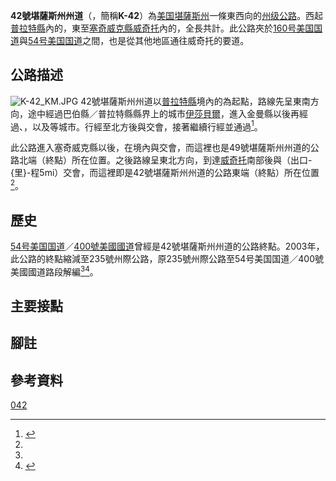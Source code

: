 {{noteTA
|G1=USState
}}
{{Infobox US Road
|Name = 42號堪薩斯州州道<br>Kansas State Highway 42
|Shield = k-42.svg
|Map = k-42map.svg
|Formed = 
|Maint = {{le|堪薩斯州運輸部|Kansas Department of Transportation}}
|Direction A = 西
|From =[[普拉特縣_(堪薩斯州)|普拉特縣]]{{le|索耶 (堪薩斯州)|Sawyer, Kansas|索耶}}<br>（{{Jct|country=USA|US|281}}）
|Junction=
|Direction B = 東
|To =[[塞奇威克縣_(堪薩斯州)|塞奇威克縣]][[威奇托_(堪萨斯州)|威奇托]]<br>（{{Jct|state=KS|I|235}}）
|System = 州級公路系統
|Mile = 75.061<ref name=PMIS/>
|counties=[[普拉特縣_(堪薩斯州)|普拉特縣]]、[[金曼縣_(堪薩斯州)|金曼縣]]、<br>[[索姆奈縣_(堪薩斯州)|索姆奈縣]]、[[塞奇威克县_(堪萨斯州)|塞奇威克县]]
|state=KS
|type=KS
|previous_type=KS
|previous_route=41
|next_type=KS
|next_route=43
}}

'''42號堪薩斯州州道'''（{{lang|en|'''Kansas State Highway 42'''}}，簡稱'''K-42'''）為[[美国|美国]][[堪薩斯州|堪薩斯州]]一條東西向的[[州级公路|州级公路]]。西起[[普拉特縣_(堪薩斯州)|普拉特縣]]{{le|索耶 (堪薩斯州)|Sawyer, Kansas|索耶}}內的{{le|281號美國國道|U.S. Route 281}}，東至[[塞奇威克縣_(堪薩斯州)|塞奇威克縣]][[威奇托_(堪萨斯州)|威奇托]]內的{{le|235號州際公路|Interstate 235}}，全長共計{{convert|75.061|mi|km}}。此公路夾於[[160号美国国道|160号美国国道]]與[[54号美国国道|54号美国国道]]之間，也是從其他地區通往威奇托的要道。

==公路描述==
[[Image:K-42_KM.JPG|thumb]]
42號堪薩斯州州道以[[普拉特縣_(堪薩斯州)|普拉特縣]]{{le|索耶 (堪薩斯州)|Sawyer, Kansas|索耶}}境內的{{le|281號美國國道|U.S. Route 281}}為起點，路線先呈東南方向，途中經過巴伯縣／普拉特縣縣界上的城市[[伊莎貝爾_(堪薩斯州)|伊莎貝爾]]，進入金曼縣以後再經過{{le|納什維爾 (堪薩斯州)|Nashville, Kansas|納什維爾}}、{{le|曾達 (堪薩斯州)|Zenda, Kansas|曾達}}，以及{{le|斯皮維 (堪薩斯州)|Spivey, Kansas|斯皮維}}等城市。行經至{{le|雷戈 (堪薩斯州)|Rago, Kansas|雷戈}}北方後與{{le|14號堪薩斯州州道|K-14 (Kansas highway)}}交會，接著繼續行經並通過{{le|諾威奇 (堪薩斯州)|Norwich, Kansas|諾威奇}}<ref name="KDOTC">{{cite web|publisher=Kansas Department of Transportation|title=Kansas Highway Maps: Current|url=http://www.ksdot.org/Assets/wwwksdotorg/bureaus/burTransPlan/maps/MapsState.asp|accessdate=2016-08-23|archive-date=2018-09-27|archive-url=https://web.archive.org/web/20180927001334/http://www.ksdot.org/Assets/wwwksdotorg/bureaus/burTransPlan/maps/MapsState.asp|dead-url=no}}</ref>。

此公路進入塞奇威克縣以後，在{{le|韋厄拉 (堪薩斯州)|Viola, Kansas|韋厄拉}}境內與{{le|49號堪薩斯州州道|K-49 (Kansas highway)}}交會，而這裡也是49號堪薩斯州州道的公路北端（終點）所在位置。之後路線呈東北方向，到達[[威奇托_(堪萨斯州)|威奇托]]南部後與{{le|235號州際公路|Interstate 235}}（出口-{里}-程5mi）交會，而這裡即是42號堪薩斯州州道的公路東端（終點）所在位置<ref name="KDOTC"/>。

==歷史==
[[54号美国国道|54号美国国道]]／[[400號美國國道|400號美國國道]]{{efn|54号美国国道與400號美國國道共線。}}曾經是42號堪薩斯州州道的公路終點。2003年，此公路的終點縮減至235號州際公路，原235號州際公路至54号美国国道／400號美國國道路段解編<ref name="KDOTC"/><ref name="KDOTH">{{cite web|publisher=Kansas Department of Transportation|title=Kansas Highway Maps: History|url=http://www.ksdot.org/Assets/wwwksdotorg/bureaus/burTransPlan/maps/HistoricStateMaps.asp|accessdate=2016-08-23|archive-date=2018-09-27|archive-url=https://web.archive.org/web/20180927002112/http://www.ksdot.org/Assets/wwwksdotorg/bureaus/burTransPlan/maps/HistoricStateMaps.asp|dead-url=no}}</ref>。

== 主要接點 ==
{{KSinttop|length_ref=<ref name=PMIS>{{cite web|url = http://www.ksdot.org/matreslab/pmis/cgi-bin/cnty-nos.cgi|title = 2012 Condition Survey Report|publisher = Kansas Department of Transportation|accessdate = |archive-date = 2012-03-19|archive-url = https://web.archive.org/web/20120319232028/http://www.ksdot.org/matreslab/pmis/cgi-bin/cnty-nos.cgi|dead-url = no}}</ref>}}
{{KSint
|county=普拉特縣
|location=索耶
|mile=0.0
|road={{Jct|country=USA|US|281}}
|notes=公路西端
}}
{{KSint
|county=金曼縣
|location=雷戈
|mile=32.759
|road={{Jct|state=KS|K|14}}
}}
{{KSint
|county=索姆奈縣
|location=蘇佩斯維爾
|mile=48.911
|road={{Jct|state=KS|K|2}}
|notes=2號堪薩斯州州道東端
}}
{{KSint
|county=塞奇威克縣
|cspan=2
|location=韋厄拉
|mile=57.494
|road={{Jct|state=KS|K|49}}
|notes=49號堪薩斯州州道北端
}}
{{KSint
|location=威奇托
|mile=75.061
|road={{Jct|country=USA|I|235}}
|notes=235號州際公路出口-{里}-程5mi；公路東端
}}
{{Jctbtm}}

==腳註==
{{notelist}}

==參考資料==
{{reflist}}

[[Category:堪薩斯州州道|042]]